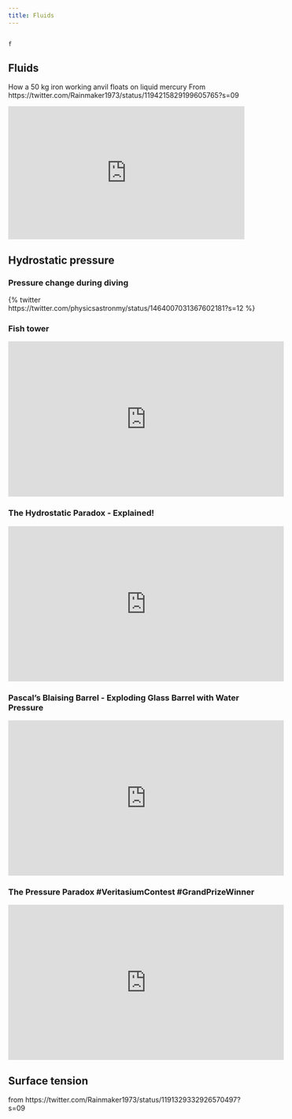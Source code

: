 ```yaml
---
title: Fluids
---
```

                                                                                                                                                                                                                                                                       f
## Fluids

<!-- ![](breaking-surface-tension.gif) -->



How a 50 kg iron working anvil floats on liquid mercury
From https://twitter.com/Rainmaker1973/status/1194215829199605765?s=09

<iframe src="https://giphy.com/embed/mfb5bvcxP4YbZkfkt2" width="480" height="270" frameBorder="0" class="giphy-embed" allowFullScreen></iframe>

## Hydrostatic pressure

### Pressure change during diving
{% twitter https://twitter.com/physicsastronmy/status/1464007031367602181?s=12 %}  


### Fish tower
<iframe width="560" height="315" src="https://www.youtube.com/embed/yRZfVIy8fiY" title="YouTube video player" frameborder="0" allow="accelerometer; autoplay; clipboard-write; encrypted-media; gyroscope; picture-in-picture" allowfullscreen></iframe>

### The Hydrostatic Paradox - Explained!

<iframe width="560" height="315" src="https://www.youtube.com/embed/6zeHWVUiXoc" title="YouTube video player" frameborder="0" allow="accelerometer; autoplay; clipboard-write; encrypted-media; gyroscope; picture-in-picture" allowfullscreen></iframe>

### Pascal's Blaising Barrel - Exploding Glass Barrel with Water Pressure
<iframe width="560" height="315" src="https://www.youtube.com/embed/EJHrr21UvY8" title="YouTube video player" frameborder="0" allow="accelerometer; autoplay; clipboard-write; encrypted-media; gyroscope; picture-in-picture" allowfullscreen></iframe>

### The Pressure Paradox #VeritasiumContest #GrandPrizeWinner

<iframe width="560" height="315" src="https://www.youtube.com/embed/INAO97TQl-w" title="YouTube video player" frameborder="0" allow="accelerometer; autoplay; clipboard-write; encrypted-media; gyroscope; picture-in-picture" allowfullscreen></iframe>

## Surface tension
from https://twitter.com/Rainmaker1973/status/1191329332926570497?s=09

<!-- ![](surface-tension-soap.mp4) -->